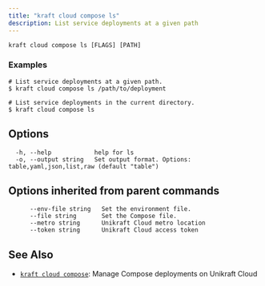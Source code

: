 ```yaml
---
title: "kraft cloud compose ls"
description: List service deployments at a given path
---
```


```
kraft cloud compose ls [FLAGS] [PATH]
```

### Examples

```
# List service deployments at a given path.
$ kraft cloud compose ls /path/to/deployment

# List service deployments in the current directory.
$ kraft cloud compose ls

```

## Options

```
  -h, --help            help for ls
  -o, --output string   Set output format. Options: table,yaml,json,list,raw (default "table")
```

## Options inherited from parent commands

```
      --env-file string   Set the environment file.
      --file string       Set the Compose file.
      --metro string      Unikraft Cloud metro location
      --token string      Unikraft Cloud access token
```

## See Also

* [`kraft cloud compose`](/docs/cli/reference/kraft/cloud/compose): Manage Compose deployments on Unikraft Cloud

